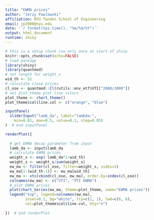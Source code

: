 ```yaml
---
title: "EWMA prices"
author: "Jerzy Pawlowski"
affiliation: NYU Tandon School of Engineering
email: jp3900@nyu.edu
date: '`r format(Sys.time(), "%m/%d/%Y")`'
output: html_document
runtime: shiny
---
```


```r
# this is a setup chunk run only once at start of shiny
knitr::opts_chunk$set(echo=FALSE)
# load package 
library(shiny)
library(quantmod)
# set length for weight_s
wid_th <- 51
# calculate close prices
cl_ose <- quantmod::Cl(rutils::env_etf$VTI["2008/2009"])
# set plot_theme plot line colors
plot_theme <- chart_theme()
plot_theme$col$line.col <- c("orange", "blue")
```

```r
inputPanel(
  sliderInput("lamb_da", label="lambda:",
    min=0.01, max=0.5, value=0.2, step=0.05)
)  # end inputPanel

renderPlot({
  
  # get EWMA decay parameter from input
  lamb_da <- input$lamb_da
  # calculate EWMA prices
  weight_s <- exp(-lamb_da*1:wid_th)
  weight_s <- weight_s/sum(weight_s)
  ew_ma <- filter(cl_ose, filter=weight_s, sides=1)
  ew_ma[1:(wid_th-1)] <- ew_ma[wid_th]
  ew_ma <- xts(cbind(cl_ose, ew_ma), order.by=index(cl_ose))
  colnames(ew_ma) <- c("VTI", "VTI EWMA")
  # plot EWMA prices
  plot(chart_Series(ew_ma, theme=plot_theme, name="EWMA prices"))
  legend("top", legend=colnames(ew_ma),
         inset=0.1, bg="white", lty=c(1, 1), lwd=c(6, 6),
         col=plot_theme$col$line.col, bty="n")
  
})  # end renderPlot
```
